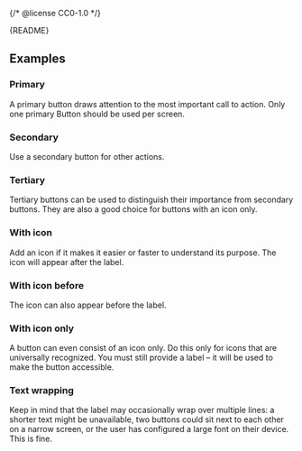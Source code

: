 {/* @license CC0-1.0 */}


<Meta of={ButtonStories} />

<Markdown>{README}</Markdown>

<Primary />

<Controls />

## Examples

### Primary

A primary button draws attention to the most important call to action.
Only one primary Button should be used per screen.

<Canvas of={ButtonStories.Primary} />

### Secondary

Use a secondary button for other actions.

<Canvas of={ButtonStories.Secondary} />

### Tertiary

Tertiary buttons can be used to distinguish their importance from secondary buttons.
They are also a good choice for buttons with an icon only.

<Canvas of={ButtonStories.Tertiary} />

### With icon

Add an icon if it makes it easier or faster to understand its purpose.
The icon will appear after the label.

<Canvas of={ButtonStories.WithIcon} />

### With icon before

The icon can also appear before the label.

<Canvas of={ButtonStories.WithiconBefore} />

### With icon only

A button can even consist of an icon only.
Do this only for icons that are universally recognized.
You must still provide a label – it will be used to make the button accessible.

<Canvas of={ButtonStories.WithIconOnly} />

### Text wrapping

Keep in mind that the label may occasionally wrap over multiple lines:
a shorter text might be unavailable,
two buttons could sit next to each other on a narrow screen,
or the user has configured a large font on their device.
This is fine.

<Canvas of={ButtonStories.TextWrapping} />
